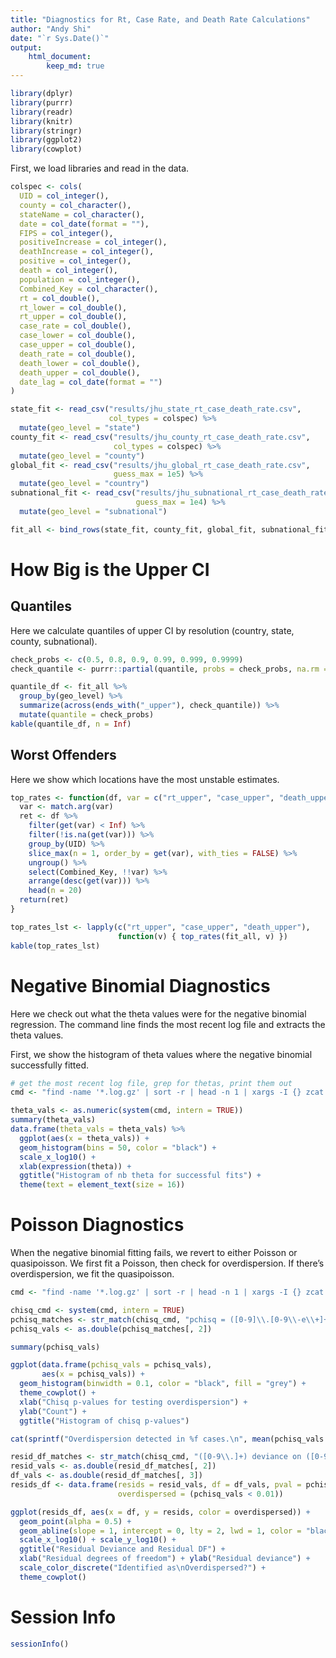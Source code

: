 ```yaml
---
title: "Diagnostics for Rt, Case Rate, and Death Rate Calculations"
author: "Andy Shi"
date: "`r Sys.Date()`"
output:
    html_document:
        keep_md: true
---
```


```r
library(dplyr)
library(purrr)
library(readr)
library(knitr)
library(stringr)
library(ggplot2)
library(cowplot)
```

First, we load libraries and read in the data.

```r
colspec <- cols(
  UID = col_integer(),
  county = col_character(),
  stateName = col_character(),
  date = col_date(format = ""),
  FIPS = col_integer(),
  positiveIncrease = col_integer(),
  deathIncrease = col_integer(),
  positive = col_integer(),
  death = col_integer(),
  population = col_integer(),
  Combined_Key = col_character(),
  rt = col_double(),
  rt_lower = col_double(),
  rt_upper = col_double(),
  case_rate = col_double(),
  case_lower = col_double(),
  case_upper = col_double(),
  death_rate = col_double(),
  death_lower = col_double(),
  death_upper = col_double(),
  date_lag = col_date(format = "")
)

state_fit <- read_csv("results/jhu_state_rt_case_death_rate.csv",
                      col_types = colspec) %>%
  mutate(geo_level = "state")
county_fit <- read_csv("results/jhu_county_rt_case_death_rate.csv",
                       col_types = colspec) %>%
  mutate(geo_level = "county")
global_fit <- read_csv("results/jhu_global_rt_case_death_rate.csv",
                       guess_max = 1e5) %>%
  mutate(geo_level = "country")
subnational_fit <- read_csv("results/jhu_subnational_rt_case_death_rate.csv",
                            guess_max = 1e4) %>%
  mutate(geo_level = "subnational")

fit_all <- bind_rows(state_fit, county_fit, global_fit, subnational_fit)
```

# How Big is the Upper CI

## Quantiles

Here we calculate quantiles of upper CI by resolution (country, state, county,
subnational).

```r
check_probs <- c(0.5, 0.8, 0.9, 0.99, 0.999, 0.9999)
check_quantile <- purrr::partial(quantile, probs = check_probs, na.rm = TRUE)

quantile_df <- fit_all %>%
  group_by(geo_level) %>%
  summarize(across(ends_with("_upper"), check_quantile)) %>%
  mutate(quantile = check_probs)
kable(quantile_df, n = Inf)
```

## Worst Offenders

Here we show which locations have the most unstable estimates.

```r
top_rates <- function(df, var = c("rt_upper", "case_upper", "death_upper")) {
  var <- match.arg(var)
  ret <- df %>%
    filter(get(var) < Inf) %>%
    filter(!is.na(get(var))) %>%
    group_by(UID) %>%
    slice_max(n = 1, order_by = get(var), with_ties = FALSE) %>%
    ungroup() %>%
    select(Combined_Key, !!var) %>%
    arrange(desc(get(var))) %>%
    head(n = 20)
  return(ret)
}

top_rates_lst <- lapply(c("rt_upper", "case_upper", "death_upper"),
                        function(v) { top_rates(fit_all, v) })
kable(top_rates_lst)
```

# Negative Binomial Diagnostics

Here we check out what the theta values were for the negative binomial
regression. The command line finds the most recent log file and extracts the
theta values.

First, we show the histogram of theta values where the negative binomial
successfully fitted.

```r
# get the most recent log file, grep for thetas, print them out
cmd <- "find -name '*.log.gz' | sort -r | head -n 1 | xargs -I {} zcat {} | grep -Po 'NB fit success: theta = ([0-9.]+)' | cut --delim=' ' -f6"

theta_vals <- as.numeric(system(cmd, intern = TRUE))
summary(theta_vals)
data.frame(theta_vals = theta_vals) %>%
  ggplot(aes(x = theta_vals)) +
  geom_histogram(bins = 50, color = "black") +
  scale_x_log10() +
  xlab(expression(theta)) +
  ggtitle("Histogram of nb theta for successful fits") +
  theme(text = element_text(size = 16))
```

# Poisson Diagnostics

When the negative binomial fitting fails, we revert to either Poisson or
quasipoisson. We first fit a Poisson, then check for overdispersion. If there's
overdispersion, we fit the quasipoisson.

```r
cmd <- "find -name '*.log.gz' | sort -r | head -n 1 | xargs -I {} zcat {} | grep 'pchisq'"

chisq_cmd <- system(cmd, intern = TRUE)
pchisq_matches <- str_match(chisq_cmd, "pchisq = ([0-9]\\.[0-9\\-e\\+]+)")
pchisq_vals <- as.double(pchisq_matches[, 2])

summary(pchisq_vals)

ggplot(data.frame(pchisq_vals = pchisq_vals),
       aes(x = pchisq_vals)) +
  geom_histogram(binwidth = 0.1, color = "black", fill = "grey") +
  theme_cowplot() +
  xlab("Chisq p-values for testing overdispersion") +
  ylab("Count") +
  ggtitle("Histogram of chisq p-values")

cat(sprintf("Overdispersion detected in %f cases.\n", mean(pchisq_vals < 0.01)))
```

```r
resid_df_matches <- str_match(chisq_cmd, "([0-9\\.]+) deviance on ([0-9]+) df")
resid_vals <- as.double(resid_df_matches[, 2])
df_vals <- as.double(resid_df_matches[, 3])
resids_df <- data.frame(resids = resid_vals, df = df_vals, pval = pchisq_vals,
                        overdispersed = (pchisq_vals < 0.01))

ggplot(resids_df, aes(x = df, y = resids, color = overdispersed)) +
  geom_point(alpha = 0.5) +
  geom_abline(slope = 1, intercept = 0, lty = 2, lwd = 1, color = "black") +
  scale_x_log10() + scale_y_log10() +
  ggtitle("Residual Deviance and Residual DF") +
  xlab("Residual degrees of freedom") + ylab("Residual deviance") +
  scale_color_discrete("Identified as\nOverdispersed?") +
  theme_cowplot()
```

# Session Info

```r
sessionInfo()
```
